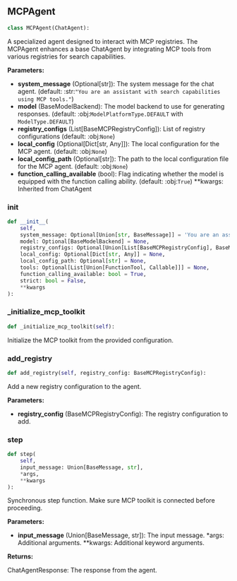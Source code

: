 <a id="camel.agents.mcp_agent"></a>

<a id="camel.agents.mcp_agent.MCPAgent"></a>

## MCPAgent

```python
class MCPAgent(ChatAgent):
```

A specialized agent designed to interact with MCP registries.
The MCPAgent enhances a base ChatAgent by integrating MCP tools from
various registries for search capabilities.

**Parameters:**

- **system_message** (Optional[str]): The system message for the chat agent. (default: :str:`"You are an assistant with search capabilities using MCP tools."`)
- **model** (BaseModelBackend): The model backend to use for generating responses. (default: :obj:`ModelPlatformType.DEFAULT` with `ModelType.DEFAULT`)
- **registry_configs** (List[BaseMCPRegistryConfig]): List of registry configurations (default: :obj:`None`)
- **local_config** (Optional[Dict[str, Any]]): The local configuration for the MCP agent. (default: :obj:`None`)
- **local_config_path** (Optional[str]): The path to the local configuration file for the MCP agent. (default: :obj:`None`)
- **function_calling_available** (bool): Flag indicating whether the model is equipped with the function calling ability. (default: :obj:`True`) **kwargs: Inherited from ChatAgent

<a id="camel.agents.mcp_agent.MCPAgent.__init__"></a>

### __init__

```python
def __init__(
    self,
    system_message: Optional[Union[str, BaseMessage]] = 'You are an assistant with search capabilities using MCP tools.',
    model: Optional[BaseModelBackend] = None,
    registry_configs: Optional[Union[List[BaseMCPRegistryConfig], BaseMCPRegistryConfig]] = None,
    local_config: Optional[Dict[str, Any]] = None,
    local_config_path: Optional[str] = None,
    tools: Optional[List[Union[FunctionTool, Callable]]] = None,
    function_calling_available: bool = True,
    strict: bool = False,
    **kwargs
):
```

<a id="camel.agents.mcp_agent.MCPAgent._initialize_mcp_toolkit"></a>

### _initialize_mcp_toolkit

```python
def _initialize_mcp_toolkit(self):
```

Initialize the MCP toolkit from the provided configuration.

<a id="camel.agents.mcp_agent.MCPAgent.add_registry"></a>

### add_registry

```python
def add_registry(self, registry_config: BaseMCPRegistryConfig):
```

Add a new registry configuration to the agent.

**Parameters:**

- **registry_config** (BaseMCPRegistryConfig): The registry configuration to add.

<a id="camel.agents.mcp_agent.MCPAgent.step"></a>

### step

```python
def step(
    self,
    input_message: Union[BaseMessage, str],
    *args,
    **kwargs
):
```

Synchronous step function. Make sure MCP toolkit is connected
before proceeding.

**Parameters:**

- **input_message** (Union[BaseMessage, str]): The input message. *args: Additional arguments. **kwargs: Additional keyword arguments.

**Returns:**

  ChatAgentResponse: The response from the agent.
